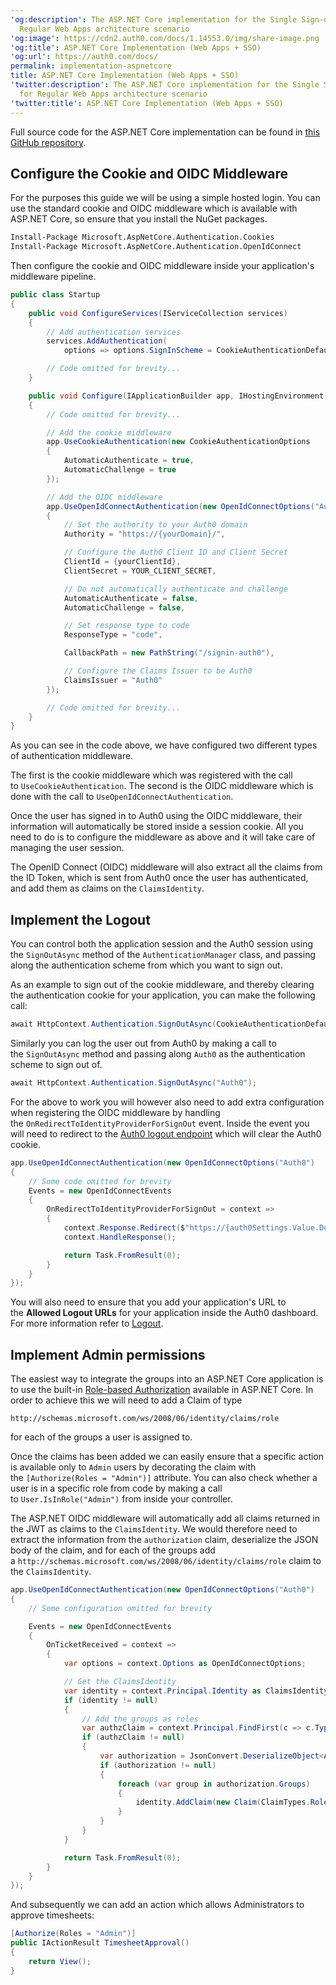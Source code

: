 ---
'og:description': The ASP.NET Core implementation for the Single Sign-on (SSO) for
  Regular Web Apps architecture scenario
'og:image': https://cdn2.auth0.com/docs/1.14553.0/img/share-image.png
'og:title': ASP.NET Core Implementation (Web Apps + SSO)
'og:url': https://auth0.com/docs/
permalink: implementation-aspnetcore
title: ASP.NET Core Implementation (Web Apps + SSO)
'twitter:description': The ASP.NET Core implementation for the Single Sign-on (SSO)
  for Regular Web Apps architecture scenario
'twitter:title': ASP.NET Core Implementation (Web Apps + SSO)
---
Full source code for the ASP.NET Core implementation can be found in [this GitHub repository](https://github.com/auth0-samples/auth0-pnp-webapp-oidc).

## Configure the Cookie and OIDC Middleware

For the purposes this guide we will be using a simple hosted login. You can use the standard cookie and OIDC middleware which is available with ASP.NET Core, so ensure that you install the NuGet packages.

```bash lines
Install-Package Microsoft.AspNetCore.Authentication.Cookies
Install-Package Microsoft.AspNetCore.Authentication.OpenIdConnect
```






Then configure the cookie and OIDC middleware inside your application's middleware pipeline.

```csharp lines expandable
public class Startup
{
    public void ConfigureServices(IServiceCollection services)
    {
        // Add authentication services
        services.AddAuthentication(
            options => options.SignInScheme = CookieAuthenticationDefaults.AuthenticationScheme);

        // Code omitted for brevity...
    }

    public void Configure(IApplicationBuilder app, IHostingEnvironment env, ILoggerFactory loggerFactory, IOptions<Auth0Settings> auth0Settings)
    {
        // Code omitted for brevity...

        // Add the cookie middleware
        app.UseCookieAuthentication(new CookieAuthenticationOptions
        {
            AutomaticAuthenticate = true,
            AutomaticChallenge = true
        });

        // Add the OIDC middleware
        app.UseOpenIdConnectAuthentication(new OpenIdConnectOptions("Auth0")
        {
            // Set the authority to your Auth0 domain
            Authority = "https://{yourDomain}/",

            // Configure the Auth0 Client ID and Client Secret
            ClientId = {yourClientId},
            ClientSecret = YOUR_CLIENT_SECRET,

            // Do not automatically authenticate and challenge
            AutomaticAuthenticate = false,
            AutomaticChallenge = false,

            // Set response type to code
            ResponseType = "code",

            CallbackPath = new PathString("/signin-auth0"),

            // Configure the Claims Issuer to be Auth0
            ClaimsIssuer = "Auth0"
        });

        // Code omitted for brevity...
    }
}
```






As you can see in the code above, we have configured two different types of authentication middleware.

The first is the cookie middleware which was registered with the call to `UseCookieAuthentication`. The second is the OIDC middleware which is done with the call to `UseOpenIdConnectAuthentication`.

Once the user has signed in to Auth0 using the OIDC middleware, their information will automatically be stored inside a <Tooltip tip="Session Cookie: Entity that, when present, allows the user to be considered authenticated." cta="View Glossary" href="/docs/glossary?term=session+cookie">session cookie</Tooltip>. All you need to do is to configure the middleware as above and it will take care of managing the user session.

The <Tooltip tip="OpenID: Open standard for authentication that allows applications to verify users' identities without collecting and storing login information." cta="View Glossary" href="/docs/glossary?term=OpenID">OpenID</Tooltip> Connect (OIDC) middleware will also extract all the claims from the <Tooltip tip="OpenID: Open standard for authentication that allows applications to verify users' identities without collecting and storing login information." cta="View Glossary" href="/docs/glossary?term=ID+Token">ID Token</Tooltip>, which is sent from Auth0 once the user has authenticated, and add them as claims on the `ClaimsIdentity`.

## Implement the Logout

You can control both the application session and the Auth0 session using the `SignOutAsync` method of the `AuthenticationManager` class, and passing along the authentication scheme from which you want to sign out.

As an example to sign out of the cookie middleware, and thereby clearing the authentication cookie for your application, you can make the following call:

```csharp wrap lines
await HttpContext.Authentication.SignOutAsync(CookieAuthenticationDefaults.AuthenticationScheme);
```






Similarly you can log the user out from Auth0 by making a call to the `SignOutAsync` method and passing along `Auth0` as the authentication scheme to sign out of.

```csharp lines
await HttpContext.Authentication.SignOutAsync("Auth0");
```






For the above to work you will however also need to add extra configuration when registering the OIDC middleware by handling the `OnRedirectToIdentityProviderForSignOut` event. Inside the event you will need to redirect to the [Auth0 logout endpoint](https://auth0.com/docs/api/authentication/reference#logout) which will clear the Auth0 cookie.

```csharp lines
app.UseOpenIdConnectAuthentication(new OpenIdConnectOptions("Auth0")
{
    // Some code omitted for brevity
    Events = new OpenIdConnectEvents
    {
        OnRedirectToIdentityProviderForSignOut = context =>
        {
            context.Response.Redirect($"https://{auth0Settings.Value.Domain}/v2/logout?client_id={auth0Settings.Value.ClientId}&returnTo={context.Request.Scheme}://{context.Request.Host}/");
            context.HandleResponse();

            return Task.FromResult(0);
        }
    }
});
```






You will also need to ensure that you add your application's URL to the **Allowed Logout URLs** for your application inside the <Tooltip tip="Auth0 Dashboard: Auth0's main product to configure your services." cta="View Glossary" href="/docs/glossary?term=Auth0+dashboard">Auth0 dashboard</Tooltip>. For more information refer to [Logout](/docs/authenticate/login/logout).

## Implement Admin permissions

The easiest way to integrate the groups into an ASP.NET Core application is to use the built-in [Role-based Authorization](https://docs.asp.net/en/latest/security/authorization/roles.html) available in ASP.NET Core. In order to achieve this we will need to add a Claim of type

```http lines
http://schemas.microsoft.com/ws/2008/06/identity/claims/role
```






for each of the groups a user is assigned to.

Once the claims has been added we can easily ensure that a specific action is available only to `Admin` users by decorating the claim with the `[Authorize(Roles = "Admin")]` attribute. You can also check whether a user is in a specific role from code by making a call to `User.IsInRole("Admin")` from inside your controller.

The ASP.NET OIDC middleware will automatically add all claims returned in the <Tooltip tip="JSON Web Token (JWT): Standard ID Token format (and often Access Token format) used to represent claims securely between two parties." cta="View Glossary" href="/docs/glossary?term=JWT">JWT</Tooltip> as claims to the `ClaimsIdentity`. We would therefore need to extract the information from the `authorization` claim, deserialize the JSON body of the claim, and for each of the groups add a `http://schemas.microsoft.com/ws/2008/06/identity/claims/role` claim to the `ClaimsIdentity`.

```csharp lines expandable
app.UseOpenIdConnectAuthentication(new OpenIdConnectOptions("Auth0")
{
    // Some configuration omitted for brevity

    Events = new OpenIdConnectEvents
    {
        OnTicketReceived = context =>
        {
            var options = context.Options as OpenIdConnectOptions;

            // Get the ClaimsIdentity
            var identity = context.Principal.Identity as ClaimsIdentity;
            if (identity != null)
            {
                // Add the groups as roles
                var authzClaim = context.Principal.FindFirst(c => c.Type == "authorization");
                if (authzClaim != null)
                {
                    var authorization = JsonConvert.DeserializeObject<Auth0Authorization>(authzClaim.Value);
                    if (authorization != null)
                    {
                        foreach (var group in authorization.Groups)
                        {
                            identity.AddClaim(new Claim(ClaimTypes.Role, group, ClaimValueTypes.String, options.Authority));
                        }
                    }
                }
            }

            return Task.FromResult(0);
        }
    }
});
```






And subsequently we can add an action which allows Administrators to approve timesheets:

```csharp lines
[Authorize(Roles = "Admin")]
public IActionResult TimesheetApproval()
{          
    return View();
}
```



